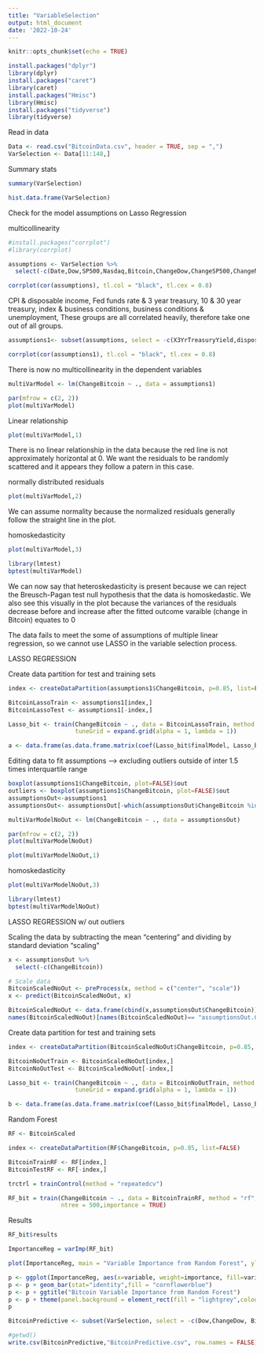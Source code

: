 ```yaml
---
title: "VariableSelection"
output: html_document
date: '2022-10-24'
---
```


```r
knitr::opts_chunk$set(echo = TRUE)
```

```r
install.packages("dplyr")
library(dplyr)
install.packages("caret")
library(caret)
install.packages("Hmisc")
library(Hmisc)
install.packages("tidyverse")
library(tidyverse)
```

Read in data
```r
Data <- read.csv("BitcoinData.csv", header = TRUE, sep = ",")
VarSelection <- Data[11:148,]
```

Summary stats
```r
summary(VarSelection)
```

```r
hist.data.frame(VarSelection)
```


Check for the model assumptions on Lasso Regression

multicollinearity
```r
#install.packages("corrplot")
#library(corrplot)

assumptions <- VarSelection %>% 
  select(-c(Date,Dow,SP500,Nasdaq,Bitcoin,ChangeDow,ChangeSP500,ChangeNasdaq))

corrplot(cor(assumptions), tl.col = "black", tl.cex = 0.8)
```
CPI & disposable income, Fed funds rate & 3 year treasury, 10 & 30 year treasury, index & business conditions, business conditions & unemployment, 
These groups are all correlated heavily, therefore take one out of all groups.

```r
assumptions1<- subset(assumptions, select = -c(X3YrTreasuryYield,disposable.Value,X30YrTreasuryYield,BusinessConditions,Unemployment) )

corrplot(cor(assumptions1), tl.col = "black", tl.cex = 0.8)
```
There is now no multicollinearity in the dependent variables

```r
multiVarModel <- lm(ChangeBitcoin ~ ., data = assumptions1)

par(mfrow = c(2, 2))
plot(multiVarModel)
```

Linear relationship
```r
plot(multiVarModel,1)
```
There is no linear relationship in the data because the red line is not approximately horizontal at 0. We want the residuals to be randomly scattered and it appears they follow a patern in this case.


normally distributed residuals
```r
plot(multiVarModel,2)
```
We can assume normality because the normalized residuals generally follow the straight line in the plot.

homoskedasticity
```r
plot(multiVarModel,3)
```

```r
library(lmtest)
bptest(multiVarModel)
```
We can now say that heteroskedasticity is present because we can reject the Breusch-Pagan test null hypothesis that the data is homoskedastic. We also see this visually in the plot because the variances of the residuals decrease before and increase after the fitted outcome varaible (change in Bitcoin) equates to 0

The data fails to meet the some of assumptions of multiple linear regression, so we cannot use LASSO in the variable selection process.

LASSO REGRESSION

Create data partition for test and training sets
```r
index <- createDataPartition(assumptions1$ChangeBitcoin, p=0.85, list=FALSE)

BitcoinLassoTrain <- assumptions1[index,]
BitcoinLassoTest <- assumptions1[-index,]
```

```r
Lasso_bit <- train(ChangeBitcoin ~ ., data = BitcoinLassoTrain, method = "glmnet", 
                   tuneGrid = expand.grid(alpha = 1, lambda = 1))

```

```r
a <- data.frame(as.data.frame.matrix(coef(Lasso_bit$finalModel, Lasso_bit$bestTune$lambda)))

```


Editing data to fit assumptions --> excluding outliers outside of inter 1.5 times interquartile range

```r
boxplot(assumptions1$ChangeBitcoin, plot=FALSE)$out
outliers <- boxplot(assumptions1$ChangeBitcoin, plot=FALSE)$out
assumptionsOut<-assumptions1
assumptionsOut<- assumptionsOut[-which(assumptionsOut$ChangeBitcoin %in% outliers),]
```


```r
multiVarModelNoOut <- lm(ChangeBitcoin ~ ., data = assumptionsOut)

par(mfrow = c(2, 2))
plot(multiVarModelNoOut)
```

```r
plot(multiVarModelNoOut,1)
```

homoskedasticity
```r
plot(multiVarModelNoOut,3)
```

```r
library(lmtest)
bptest(multiVarModelNoOut)
```
LASSO REGRESSION w/ out outliers

Scaling the data by subtracting the mean "centering" and dividing by standard deviation "scaling"
```r
x <- assumptionsOut %>% 
  select(-c(ChangeBitcoin))

# Scale data
BitcoinScaledNoOut <- preProcess(x, method = c("center", "scale"))
x <- predict(BitcoinScaledNoOut, x)

BitcoinScaledNoOut <- data.frame(cbind(x,assumptionsOut$ChangeBitcoin))
names(BitcoinScaledNoOut)[names(BitcoinScaledNoOut)== "assumptionsOut.ChangeBitcoin"] <- "ChangeBitcoin"

```

Create data partition for test and training sets
```r
index <- createDataPartition(BitcoinScaledNoOut$ChangeBitcoin, p=0.85, list=FALSE)

BitcoinNoOutTrain <- BitcoinScaledNoOut[index,]
BitcoinNoOutTest <- BitcoinScaledNoOut[-index,]
```

```r
Lasso_bit <- train(ChangeBitcoin ~ ., data = BitcoinNoOutTrain, method = "glmnet", 
                   tuneGrid = expand.grid(alpha = 1, lambda = 1))

```

```r
b <- data.frame(as.data.frame.matrix(coef(Lasso_bit$finalModel, Lasso_bit$bestTune$lambda)))

```




Random Forest

```r
RF <- BitcoinScaled

index <- createDataPartition(RF$ChangeBitcoin, p=0.85, list=FALSE)

BitcoinTrainRF <- RF[index,]
BitcoinTestRF <- RF[-index,]

```

```r
trctrl = trainControl(method = "repeatedcv")

RF_bit = train(ChangeBitcoin ~ ., data = BitcoinTrainRF, method = "rf", trControl = trctrl,
               ntree = 500,importance = TRUE)
```

Results
```r
RF_bit$results
```

```r
ImportanceReg = varImp(RF_bit)

plot(ImportanceReg, main = "Variable Importance from Random Forest", ylab = "Independent Variables", col = "darkolivegreen3" )
```

```r
p <- ggplot(ImportanceReg, aes(x=variable, weight=importance, fill=variable)) 
p <- p + geom_bar(stat="identity",fill = "cornflowerblue")
p <- p + ggtitle("Bitcoin Variable Importance from Random Forest")
p <- p + theme(panel.background = element_rect(fill = "lightgrey",colour = "lightgrey"))
p
```

```r
BitcoinPredictive <- subset(VarSelection, select = -c(Dow,ChangeDow, Bitcoin, SP500, ChangeSP500, Nasdaq,ChangeNasdaq,FedReservesOnHand, ExpectedStockIncrease, ConsumerUnemployment, X10YrTreasuryYield, X3YrTreasuryYield, disposable.Value, X30YrTreasuryYield, BusinessConditions, Unemployment))
```


```r
#getwd()
write.csv(BitcoinPredictive,"BitcoinPredictive.csv", row.names = FALSE)
````